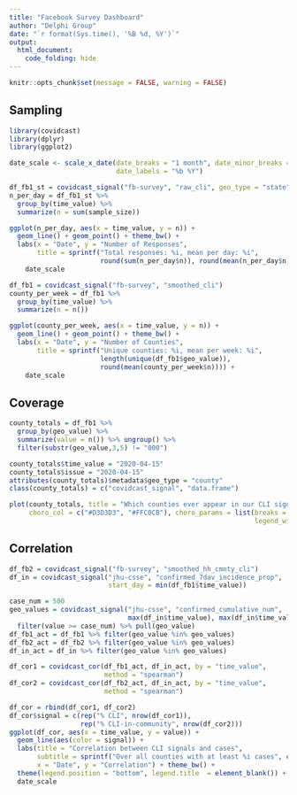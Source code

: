 ```yaml
---
title: "Facebook Survey Dashboard"
author: "Delphi Group"
date: "`r format(Sys.time(), '%B %d, %Y')`"
output:
  html_document:
    code_folding: hide
---
```


```r
knitr::opts_chunk$set(message = FALSE, warning = FALSE)
```

## Sampling

```r
library(covidcast)
library(dplyr)
library(ggplot2)

date_scale <- scale_x_date(date_breaks = "1 month", date_minor_breaks = "1 week",
                           date_labels = "%b %Y")

df_fb1_st = covidcast_signal("fb-survey", "raw_cli", geo_type = "state")
n_per_day = df_fb1_st %>% 
  group_by(time_value) %>% 
  summarize(n = sum(sample_size)) 

ggplot(n_per_day, aes(x = time_value, y = n)) + 
  geom_line() + geom_point() + theme_bw() + 
  labs(x = "Date", y = "Number of Responses",
       title = sprintf("Total responses: %i, mean per day: %i", 
                       round(sum(n_per_day$n)), round(mean(n_per_day$n)))) +
    date_scale

df_fb1 = covidcast_signal("fb-survey", "smoothed_cli")
county_per_week = df_fb1 %>% 
  group_by(time_value) %>%
  summarize(n = n())

ggplot(county_per_week, aes(x = time_value, y = n)) + 
  geom_line() + geom_point() + theme_bw() + 
  labs(x = "Date", y = "Number of Counties", 
       title = sprintf("Unique counties: %i, mean per week: %i", 
                       length(unique(df_fb1$geo_value)), 
                       round(mean(county_per_week$n)))) +
    date_scale
```

## Coverage

```r
county_totals = df_fb1 %>% 
  group_by(geo_value) %>%
  summarize(value = n()) %>% ungroup() %>%
  filter(substr(geo_value,3,5) != "000") 

county_totals$time_value = "2020-04-15"
county_totals$issue = "2020-04-15"
attributes(county_totals)$metadata$geo_type = "county"
class(county_totals) = c("covidcast_signal", "data.frame")

plot(county_totals, title = "Which counties ever appear in our CLI signals?",
     choro_col = c("#D3D3D3", "#FFC0CB"), choro_params = list(breaks = c(0, 1), 
                                                              legend_width = 5))
```

## Correlation

```r
df_fb2 = covidcast_signal("fb-survey", "smoothed_hh_cmnty_cli")
df_in = covidcast_signal("jhu-csse", "confirmed_7dav_incidence_prop", 
                         start_day = min(df_fb1$time_value))

case_num = 500
geo_values = covidcast_signal("jhu-csse", "confirmed_cumulative_num",
                              max(df_in$time_value), max(df_in$time_value)) %>%
  filter(value >= case_num) %>% pull(geo_value)
df_fb1_act = df_fb1 %>% filter(geo_value %in% geo_values)
df_fb2_act = df_fb2 %>% filter(geo_value %in% geo_values)
df_in_act = df_in %>% filter(geo_value %in% geo_values)

df_cor1 = covidcast_cor(df_fb1_act, df_in_act, by = "time_value",
                        method = "spearman")
df_cor2 = covidcast_cor(df_fb2_act, df_in_act, by = "time_value",
                        method = "spearman")

df_cor = rbind(df_cor1, df_cor2)
df_cor$signal = c(rep("% CLI", nrow(df_cor1)), 
                  rep("% CLI-in-community", nrow(df_cor2)))
ggplot(df_cor, aes(x = time_value, y = value)) + 
  geom_line(aes(color = signal)) + 
  labs(title = "Correlation between CLI signals and cases",
       subtitle = sprintf("Over all counties with at least %i cases", case_num),
       x = "Date", y = "Correlation") + theme_bw() +
  theme(legend.position = "bottom", legend.title  = element_blank()) +
  date_scale
```

